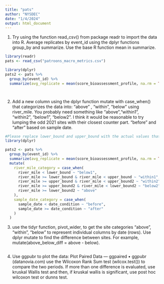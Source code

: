 ```yaml
---
title: "pats"
author: "NYSDEC"
date: "1/4/2024"
output: html_document
---
```


1.
Try using the function read_csv() from package readr to import the data into R. 
Average replicates by event_id using the dplyr functions group_by and summarize. Use the base R function mean in summarize.


```r
library(readr)
pats <- read_csv("patroons_macro_metrics.csv")

library(dplyr)
pats2 <- pats %>%
  group_by(event_id) %>%
  summarize(avg_replicate = mean(score_bioassessment_profile, na.rm = TRUE))




```

2.
Add a new column using the dplyr function mutate with case_when() that categorizes the data into:
 "above" , "within", "below" using river_mile. You probably need something like "above","within1", "within2", "below1", "below2". I think it would be reasonable to try lumping the odd 2021 sites with their closest counter part.
"before" and "after" based on sample date.
```r
#Please replace lower_bound and upper_bound with the actual values that define your categories. Also, replace date_condition with the actual date that separates “before” and “after”.
library(dplyr)

pats2 <- pats %>%
  group_by(event_id) %>%
  summarize(avg_replicate = mean(score_bioassessment_profile, na.rm = TRUE)) %>%
  mutate(
    river_mile_category = case_when(
      river_mile < lower_bound ~ "below1",
      river_mile >= lower_bound & river_mile < upper_bound ~ "within1",
      river_mile >= upper_bound & river_mile < upper_bound2 ~ "within2",
      river_mile >= upper_bound2 & river_mile < lower_bound2 ~ "below2",
      river_mile >= lower_bound2 ~ "above"
    ),
    sample_date_category = case_when(
      sample_date < date_condition ~ "before",
      sample_date >= date_condition ~ "after"
    )
  )

```

3. 
use the tidyr function, pivot_wider, to get the site categories "above", "within", "below" to represent individual columns by date (rows).
Use dplyr mutate to find the difference between sites. For example, mutate(above_below_diff = above - below).
```r

```

4.
Use ggpubr to plot the data: Plot Paired Data — ggpaired • ggpubr (datanovia.com)
use the Wilcoxon Rank Sum test (wilcox.test()) to compare the two periods. If more than one difference is evaluated, use kruskal Wallis test and then, if kruskal wallis is significant, use post hoc wilcoxon test or dunns test.

```r

```
